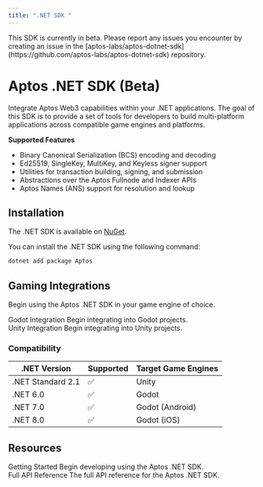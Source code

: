```yaml
---
title: ".NET SDK "
---
```



<Callout type="warning" emoji="❗">
  This SDK is currently in beta. Please report any issues you encounter by
  creating an issue in the
  [aptos-labs/aptos-dotnet-sdk](https://github.com/aptos-labs/aptos-dotnet-sdk)
  repository.
</Callout>

# Aptos .NET SDK (Beta)

Integrate Aptos Web3 capabilities within your .NET applications. The goal of this SDK is to provide a set of tools
for developers to build multi-platform applications across compatible game engines and platforms.

**Supported Features**

- Binary Canonical Serialization (BCS) encoding and decoding
- Ed25519, SingleKey, MultiKey, and Keyless signer support
- Utilities for transaction building, signing, and submission
- Abstractions over the Aptos Fullnode and Indexer APIs
- Aptos Names (ANS) support for resolution and lookup

## Installation

The .NET SDK is available on [NuGet](https://www.nuget.org/packages/Aptos).

You can install the .NET SDK using the following command:

```bash
dotnet add package Aptos
```

## Gaming Integrations

Begin using the Aptos .NET SDK in your game engine of choice.

<Cards className="xl:grid-cols-2">
  <Card href="./dotnet-sdk/godot-integration" className="flex flex-row gap-4">
    <Card.Image src="https://upload.wikimedia.org/wikipedia/commons/thumb/6/6a/Godot_icon.svg/2048px-Godot_icon.svg.png" />
    <div className="flex flex-col gap-2">
      <Card.Title>Godot Integration</Card.Title>
      <Card.Description>
        Begin integrating into Godot projects.
      </Card.Description>
    </div>
  </Card>
  <Card href="./dotnet-sdk/unity-integration" className="flex flex-row gap-4">
    <Card.Image src="https://cdn-icons-png.freepik.com/512/5969/5969346.png" />
    <div className="flex flex-col gap-2">
      <Card.Title>Unity Integration</Card.Title>
      <Card.Description>
        Begin integrating into Unity projects.
      </Card.Description>
    </div>
  </Card>
</Cards>

### Compatibility

| .NET Version      | Supported | Target Game Engines |
| ----------------- | --------- | ------------------- |
| .NET Standard 2.1 | ✅        | Unity               |
| .NET 6.0          | ✅        | Godot               |
| .NET 7.0          | ✅        | Godot (Android)     |
| .NET 8.0          | ✅        | Godot (iOS)         |

## Resources

<Cards className="xl:grid-cols-2">
  <Card
    href="./dotnet-sdk/getting-started"
    className="col-span-2 flex flex-row gap-4"
  >
    <div className="flex flex-col gap-2">
      <Card.Title>Getting Started</Card.Title>
      <Card.Description>
        Begin developing using the Aptos .NET SDK.
      </Card.Description>
    </div>
  </Card>
  <Card
    href="https://aptos-labs.github.io/aptos-dotnet-sdk/"
    className="col-span-2 flex flex-row gap-4"
  >
    <div className="flex flex-col gap-2">
      <Card.Title>Full API Reference</Card.Title>
      <Card.Description>
        The full API reference for the Aptos .NET SDK.
      </Card.Description>
    </div>
  </Card>
</Cards>

